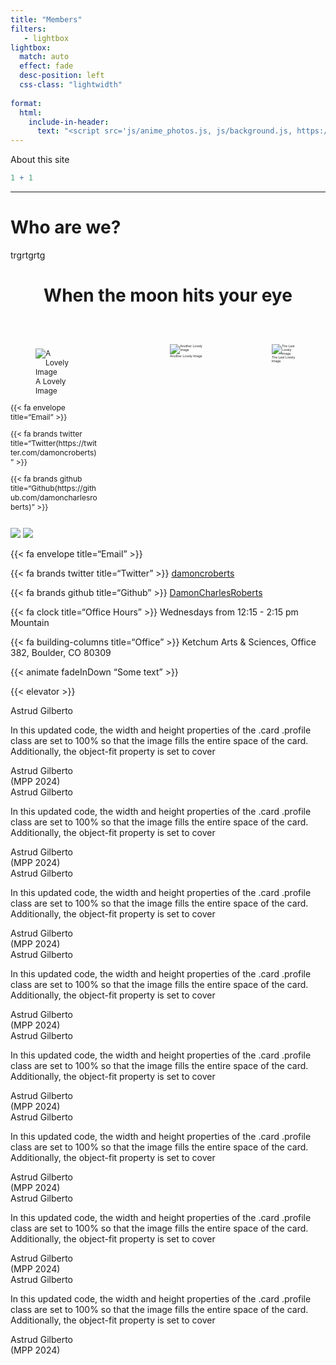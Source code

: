 ```yaml
---
title: "Members"
filters:
   - lightbox
lightbox: 
  match: auto
  effect: fade
  desc-position: left
  css-class: "lightwidth"
  
format:
  html:
    include-in-header:
      text: "<script src='js/anime_photos.js, js/background.js, https://s3-us-west-2.amazonaws.com/s.cdpn.io/499416/TweenLite.min.js, https://s3-us-west-2.amazonaws.com/s.cdpn.io/499416/EasePack.min.js, https://s3-us-west-2.amazonaws.com/s.cdpn.io/499416/demo.js' ></script>"
---
```



About this site

```r
1 + 1
```

<hr>


# Who are we? {auto-animate="true" auto-animate-easing="ease-in-out" background="#517699" style="text-align: left;"}

trgrtgrtg




 <header class="header show-on-scroll">
   
  <h1 class="heading"> When the moon hits your eye  </h1>
        
  </header>
     




<!--<center>Instructors</center>
<!--
<!--::: columns
<!--::: {.column width="20%"}
<!--<center>
<!--
<!--```{r, echo=FALSE, out.width="70%", out.height="70%", out.extra='class="myimg"'}
<!--knitr::include_graphics("Presentation/images/gabriel.jpeg")
<!--```
<!--
<!--Gabriel Zech
<!--
<!--</brxsmall>
<!--
<!--MDS 2023
<!--
<!--</brxsmall>
<!--
<!--Project Manager
<!--
<!--</brxsmall>
<!--
<!--(Data Science Lab) Bertelsmann Stiftung
<!--
<!--</center>
<!--:::
<!--
<!--::: {.column width="20%"}
<!--<center>
<!--
<!--```{r, echo=FALSE, out.width="70%", out.height="70%", out.extra='class="myimg"'}
<!--knitr::include_graphics("Presentation/images/carmen.jpeg")
<!--```
<!--
<!--Carmen Garro
<!--
<!--</brxsmall>
<!--
<!--MDS
<!--
<!--</brxsmall>
<!--
<!--2024
<!--
<!--</center>
<!--:::
<!--
<!--::: {.column width="20%"}
<!--<center>
<!--
<!--```{r, echo=FALSE, out.width="70%", out.height="70%", out.extra='class="myimg"'}
<!--knitr::include_graphics("Presentation/images/jorge.jpeg")
<!--```
<!--
<!--Jorge Roa
<!--
<!--</brxsmall>
<!--
<!--MDS
<!--
<!--</brxsmall>
<!--
<!--2024
<!--
<!--</center>
<!--:::
<!--
<!--::: {.column width="20%"}
<!--<center>
<!--
<!--```{r, echo=FALSE, out.width="70%", out.height="70%", out.extra='class="myimg"'}
<!--knitr::include_graphics("Presentation/images/lukas.jpeg")
<!--```
<!--
<!--Lukas Warode
<!--
<!--</brxsmall>
<!--
<!--MDS 2023
<!--
<!--Data Researcher
<!--
<!--</brxsmall>
<!--
<!--POLITICO
<!--
<!--</center>
<!--:::
<!--
<!--::: {.column width="20%"}
<!--<center>
<!--
<!--```{r, echo=FALSE, out.width="70%", out.height="70%", out.extra='class="myimg"'}
<!--knitr::include_graphics("Presentation/images/rodrigo.png")
<!--```
<!--
<!--Rodrigo Dornelles
<!--
<!--</brxsmall>
<!--
<!--MDS
<!--
<!--</brxsmall>
<!--
<!--2024
<!--
<!--</center>
<!--:::
<!--:::
<!--
<!--
<!--<div class="gallery">
<!--  <a target="_blank" href="img_5terre.jpg">
<!--    <img src="Presentation/images/lukas.jpeg" alt="Cinque Terre" width="100%" height="100%">
<!--  </a>
<!--  <div class="desc">Add a description of the image here</div>
<!--</div>
<!--
<!--<div class="gallery">
<!--  <a target="_blank" href="img_forest.jpg">
<!--    <img src="Presentation/images/lukas.jpeg" alt="Forest" width="100%" height="100%">
<!--  </a>
<!--  <div class="desc">Add a description of the image here</div>
<!--</div>
<!--
<!--<div class="gallery">
<!--  <a target="_blank" href="img_lights.jpg">
<!--    <img src="Presentation/images/lukas.jpeg" alt="Northern Lights" width="100%" height="100%">
<!--  </a>
<!--  <div class="desc">Add a description of the image here</div>
<!--</div>
<!--
<!--<div class="gallery">
<!--  <a target="_blank" href="img_mountains.jpg">
<!--    <img src="Presentation/images/lukas.jpeg" alt="Mountains" width="100%" height="100%">
<!--  </a>
<!--  <div class="desc">Add a description of the image here</div>
<!--</div>
<!--

<!-- <!-- The grid: four columns -->
<!--<div class="row">
<!--  <div class="column">
<!--    <img src="Presentation/images/lukas.jpeg" alt="Nature" onclick="myFunction(this);">
<!--  </div>
<!--  <div class="column">
<!--    <img src="Presentation/images/lukas.jpeg" alt="Snow" onclick="myFunction(this);">
<!--  </div>
<!--  <div class="column">
<!--    <img src="iPresentation/images/lukas.jpeg" alt="Mountains" onclick="myFunction(this);">
<!--  </div>
<!--  <div class="column">
<!--    <img src="Presentation/images/lukas.jpeg" alt="Lights" onclick="myFunction(this);">
<!--  </div>
<!--</div>
<!--
<!--<!-- The expanding image container -->
<!--<div class="container">
<!--  <!-- Close the image -->
<!--  <span onclick="this.parentElement.style.display='none'" class="closebtn">&times;</span>
<!--
<!--  <!-- Expanded image -->
<!--  <img id="expandedImg" style="width:100%">
<!--
<!--  <!-- Image text -->
<!--  <div id="imgtext"></div>
<!--</div> 
<!--
<!-- -->



::: columns
::: {.column width="45%"}

<div class="inline-photo show-on-scroll"  style = "font-size: 12px">

![A Lovely Image](Presentation/images/lukas.jpeg){group="my-gallery" description="Oak Bluffs is famous for its Gingerbread cottages, busy town center, and party like atmosphere."}

<div class = "em-wide">



{{< fa envelope title="Email" >}} 

{{< fa brands twitter title="Twitter(https://twitter.com/damoncroberts)" >}}

{{< fa brands github title="Github(https://github.com/damoncharlesroberts)" >}}


</div> 

</div> 

:::
::: {.column width="10%"}


:::
::: {.column width="45%"}

<div class="inline-photo show-on-scroll"  style = "font-size: 5px">

![Another Lovely Image](Presentation/images/lukas.jpeg){group="my-gallery" description="Oak Bluffs is famous for its Gingerbread cottages, busy town center, and party like atmosphere."}


</div> 

:::

::: {.column width="40%"}


<div class="inline-photo show-on-scroll" style = "font-size: 5px">

![The Last Lovely Image](Presentation/images/lukas.jpeg){group="my-gallery" description="Oak Bluffs is famous for its Gingerbread cottages, busy town center, and party like atmosphere."}

</div> 

:::

:::


<a href="https://pagedart.com"><img src="Presentation/images/lukas.jpeg" class="inline-photo show-on-scroll pic_grid"></a>          <img src="Presentation/images/lukas.jpeg" class="inline-photo show-on-scroll pic_grid">




{{< fa envelope title="Email" >}} 

{{< fa brands twitter title="Twitter" >}} [damoncroberts](https://twitter.com/damoncroberts)

{{< fa brands github title="Github" >}} [DamonCharlesRoberts](https://github.com/damoncharlesroberts)

{{< fa clock title="Office Hours" >}} Wednesdays from 12:15 - 2:15 pm Mountain

{{< fa building-columns title="Office" >}} Ketchum Arts & Sciences, Office 382, Boulder, CO 80309


{{< animate fadeInDown "Some text" >}}


{{< elevator >}}



```{=HTML}
<link rel="stylesheet" href="https://cdnjs.cloudflare.com/ajax/libs/font-awesome/5.15.3/css/all.min.css">

   
<section id="container">
    <div class="user-container">
        <!-- Card Two-->
        <div class="card inline-photo3 show-on-scroll">
            <div class="hover_esp"> Astrud Gilberto</div>
            <div class="user-content">
                <div class="bio">
                    <p class="text_grid"> In this updated code, the width and height properties of the .card .profile
                        class are set to 100% so that the image fills the entire space of the card. Additionally, the
                        object-fit property is set to cover</p>
                    <div class="text_grid_title"> Astrud Gilberto <br> (MPP 2024)</div>
                </div>
                <div class="social">
                    <a id="hoverlogo"><i class="fab fa-instagram"></i></a>
                    <a id="hoverlogo"><i class="fab fa-spotify"></i></a>
                    <a id="hoverlogo"><i class="fab fa-twitter"></i></a>
                </div>
            </div>
        </div>

        <!-- Card Two-->
        <div class="card inline-photo3 show-on-scroll">
            <div class="hover_esp"> Astrud Gilberto</div>
            <div class="user-content">
                <div class="bio">
                    <p class="text_grid"> In this updated code, the width and height properties of the .card .profile
                        class are set to 100% so that the image fills the entire space of the card. Additionally, the
                        object-fit property is set to cover</p>
                    <div class="text_grid_title"> Astrud Gilberto <br> (MPP 2024)</div>
                </div>
                <div class="social">
                    <a id="hoverlogo"><i class="fab fa-instagram"></i></a>
                    <a id="hoverlogo"><i class="fab fa-spotify"></i></a>
                    <a id="hoverlogo"><i class="fab fa-twitter"></i></a>
                </div>
            </div>
        </div>

        <!-- Card Two-->
        <div class="card inline-photo3 show-on-scroll">
            <div class="hover_esp"> Astrud Gilberto</div>
            <div class="user-content">
                <div class="bio">
                    <p class="text_grid"> In this updated code, the width and height properties of the .card .profile
                        class are set to 100% so that the image fills the entire space of the card. Additionally, the
                        object-fit property is set to cover</p>
                    <div class="text_grid_title"> Astrud Gilberto <br> (MPP 2024)</div>
                </div>
                <div class="social">
                    <a id="hoverlogo"><i class="fab fa-instagram"></i></a>
                    <a id="hoverlogo"><i class="fab fa-spotify"></i></a>
                    <a id="hoverlogo"><i class="fab fa-twitter"></i></a>
                </div>
            </div>
        </div>

        <!-- Card Two-->
        <div class="card inline-photo3 show-on-scroll">
            <div class="hover_esp"> Astrud Gilberto</div>
            <div class="user-content">
                <div class="bio">
                    <p class="text_grid"> In this updated code, the width and height properties of the .card .profile
                        class are set to 100% so that the image fills the entire space of the card. Additionally, the
                        object-fit property is set to cover</p>
                    <div class="text_grid_title"> Astrud Gilberto <br> (MPP 2024)</div>
                </div>
                <div class="social">
                    <a id="hoverlogo"><i class="fab fa-instagram"></i></a>
                    <a id="hoverlogo"><i class="fab fa-spotify"></i></a>
                    <a id="hoverlogo"><i class="fab fa-twitter"></i></a>
                </div>
            </div>
        </div>

           <!-- Card Two-->
        <div class="card inline-photo3 show-on-scroll">
            <div class="hover_esp"> Astrud Gilberto</div>
            <div class="user-content">
                <div class="bio">
                    <p class="text_grid"> In this updated code, the width and height properties of the .card .profile
                        class are set to 100% so that the image fills the entire space of the card. Additionally, the
                        object-fit property is set to cover</p>
                    <div class="text_grid_title"> Astrud Gilberto <br> (MPP 2024)</div>
                </div>
                <div class="social">
                    <a id="hoverlogo"><i class="fab fa-instagram"></i></a>
                    <a id="hoverlogo"><i class="fab fa-spotify"></i></a>
                    <a id="hoverlogo"><i class="fab fa-twitter"></i></a>
                </div>
            </div>
        </div>

         <!-- Card Two-->
        <div class="card inline-photo3 show-on-scroll">
            <div class="hover_esp"> Astrud Gilberto</div>
            <div class="user-content">
                <div class="bio">
                    <p class="text_grid"> In this updated code, the width and height properties of the .card .profile
                        class are set to 100% so that the image fills the entire space of the card. Additionally, the
                        object-fit property is set to cover</p>
                    <div class="text_grid_title"> Astrud Gilberto <br> (MPP 2024)</div>
                </div>
                <div class="social">
                    <a id="hoverlogo"><i class="fab fa-instagram"></i></a>
                    <a id="hoverlogo"><i class="fab fa-spotify"></i></a>
                    <a id="hoverlogo"><i class="fab fa-twitter"></i></a>
                </div>
            </div>
        </div>

          <!-- Card Two-->
        <div class="card inline-photo3 show-on-scroll">
            <div class="hover_esp"> Astrud Gilberto</div>
            <div class="user-content">
                <div class="bio">
                    <p class="text_grid"> In this updated code, the width and height properties of the .card .profile
                        class are set to 100% so that the image fills the entire space of the card. Additionally, the
                        object-fit property is set to cover</p>
                    <div class="text_grid_title"> Astrud Gilberto <br> (MPP 2024)</div>
                </div>
                <div class="social">
                    <a id="hoverlogo"><i class="fab fa-instagram"></i></a>
                    <a id="hoverlogo"><i class="fab fa-spotify"></i></a>
                    <a id="hoverlogo"><i class="fab fa-twitter"></i></a>
                </div>
            </div>
        </div>

           <!-- Card Two-->
        <div class="card inline-photo3 show-on-scroll">
            <div class="hover_esp"> Astrud Gilberto</div>
            <div class="user-content">
                <div class="bio">
                    <p class="text_grid"> In this updated code, the width and height properties of the .card .profile
                        class are set to 100% so that the image fills the entire space of the card. Additionally, the
                        object-fit property is set to cover</p>
                    <div class="text_grid_title"> Astrud Gilberto <br> (MPP 2024)</div>
                </div>
                <div class="social">
                    <a id="hoverlogo"><i class="fab fa-instagram"></i></a>
                    <a id="hoverlogo"><i class="fab fa-spotify"></i></a>
                    <a id="hoverlogo"><i class="fab fa-twitter"></i></a>
                </div>
            </div>
        </div>




    </div>
</section>

```



```{=html}



<script src='js/anime_photos.js'></script>

<script src='js/background.js'></script>

<script src="js/text.js"></script>

<script src="js/members.js"></script>

```

